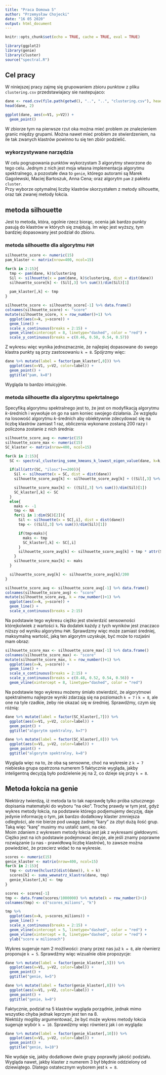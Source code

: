 ```yaml
---
title: "Praca Domowa 5"
author: "Przemysław Chojecki"
date: "16 05 2020"
output: html_document
---
```


```r
knitr::opts_chunk$set(echo = TRUE, cache = TRUE, eval = TRUE)

library(ggplot2)
library(genie)
library(cluster)
source("spectral.R")
```

## Cel pracy

W niniejszej pracy zajmę się grupowaniem zbioru punktow z pliku `clustering.csv` przedstawiajacy sie nastepujaco: \

```r
dane <- read.csv(file.path(getwd(), "..", "..", "clustering.csv"), header=FALSE)
head(dane, 2)

ggplot(dane, aes(x=V1, y=V2)) +
  geom_point()
```


W zbiorze tym na pierwsze rzut oka można mieć problem ze znalezieniem granic między grupami. Można nawet mieć problem ze stwierdzeniem, na ile tak zwanych klastrów powinno tu się ten zbiór podzielić. \


### wykorzystywane narzędzia

W celu pogrupowania punktów wykorzystam $3$ algorytmy stworzone do tego celu. Jednym z nich jest moja własna implementacja algorytmu spektralnego, a pozostałe dwa to `genie`, którego autorami są Marek Gagolewski, Maciej Bartoszuk, Anna Cena; oraz algorytm `pam` z pakietu `cluster`. \
Przy wyborze optymalnej liczby klastrów skorzystałem z metody silhouette, oraz tak zwanej metody łokcia. \



## metoda silhouette
Jest to metoda, która, ogolnie rzecz biorąc, ocenia jak bardzo punkty pasują do klastrów w których się znajdują. Im więc jest wyższy, tym bardziej dopasowany jest podział do zbioru. \


### metoda silhouette dla algorytmu `PAM`
```r
silhouette_score <- numeric(15)
pam_klaster <- matrix(nrow=400, ncol=15)

for(k in 2:15){
  tmp <- pam(dane, k)$clustering
  Sil <- silhouette(x = pam(dane, k)$clustering, dist = dist(dane))
  silhouette_score[k] <- (Sil[,3] %>% sum())/dim(Sil)[1]
  
  pam_klaster[,k] <- tmp
}
```

```r
silhouette_score <- silhouette_score[-1] %>% data.frame()
colnames(silhouette_score) <- "score"
mutate(silhouette_score, k = row_number()+1) %>% 
  ggplot(aes(x=k, y=score)) +
  geom_line() +
  scale_x_continuous(breaks = 2:15) +
  geom_vline(xintercept = 8, linetype="dashed", color = "red") +
  scale_y_continuous(breaks = c(0.46, 0.50, 0.54, 0.57))
```

Z wykresu więc wynika jednoznacznie, że najlepiej dopasowane do swego klastra punkty są przy zastosowaniu `k = 8`. Spójrzmy więc: \

```r
dane %>% mutate(label = factor(pam_klaster[,8])) %>% 
  ggplot(aes(x=V1, y=V2, color=label)) +
  geom_point() +
  ggtitle("pam, k=8")
```

Wygląda to bardzo intuicyjnie. \



### metoda silhouette dla algorytmu spekrtalnego
Specyfiką algorytmu spektralnego jest to, że jest on modyfikacją algorytmu $k$-średnich i wywołuje on go na sam koniec swojego działania. Ze względu na losowość algorytmu $k$-średnich aby obiektywnie zdecydować się na liczbę klastrów zamiast $1$ raz, obliczenia wykonane zostaną $200$ razy i policzona zostanie z nich średnia: \

```r
silhouette_score_avg <- numeric(15)
silhouette_score_max <- numeric(15)
SC_klaster <- matrix(nrow=400, ncol=15)

for(k in 2:15){
  SC <- spectral_clustering_some_kmeans_k_lowest_eigen_value(dane, k=k, M=7, l=200)

  if(all(attr(SC, "ilosc")==200)){
    Sil <- silhouette(x = SC, dist = dist(dane))
    silhouette_score_avg[k] <- silhouette_score_avg[k] + ((Sil[,3] %>% sum())/dim(Sil)[1]) * attr(SC, "ilosc")

    silhouette_score_max[k] <- ((Sil[,3] %>% sum())/dim(Sil)[1])
    SC_klaster[,k] <- SC
  }
  else{
    maks <- -1
    tmp <- NA
    for(i in 1:dim(SC)[2]){
      Sil <- silhouette(x = SC[,i], dist = dist(dane))
      tmp <- ((Sil[,3] %>% sum())/dim(Sil)[1])

      if(tmp>maks){
        maks <- tmp
        SC_klaster[,k] <- SC[,i]
      }
      silhouette_score_avg[k] <- silhouette_score_avg[k] + tmp * attr(SC, "ilosc")[i]
    }
    silhouette_score_max[k] <- maks
  }

  silhouette_score_avg[k] <- silhouette_score_avg[k]/200
}
```

```r
silhouette_score_avg <- silhouette_score_avg[-1] %>% data.frame()
colnames(silhouette_score_avg) <- "score"
mutate(silhouette_score_avg, k = row_number()+1) %>%
  ggplot(aes(x=k, y=score)) +
  geom_line() +
  scale_x_continuous(breaks = 2:15)
```

Na podstawie tego wykresu ciężko jest stwierdzić sensowności którejkolwiek z wartości `k`. Na dodatek każdy z tych wyników jest znaczaco niższy od wyniku algorytmu `PAM`. Sprawdzmy więc może zamiast średniej, maksymalną wartość, jaką ten algorytm uzyskuje, być może to rozjaśni mam obraz: \




```r
silhouette_score_max <- silhouette_score_max[-1] %>% data.frame()
colnames(silhouette_score_max) <- "score"
mutate(silhouette_score_max, k = row_number()+1) %>%
  ggplot(aes(x=k, y=score)) +
  geom_line() +
  scale_x_continuous(breaks = 2:15) +
  scale_y_continuous(breaks = c(0.48, 0.52, 0.54, 0.56)) +
  geom_vline(xintercept = 8, linetype="dashed", color = "red")
```


Na podstawie tego wykresu możemy śmiało stwierdzić, że algorytmowi spektralnemu najleprze wyniki zdarzają się na poziomach `k = 7` i `k = 8`, ale one na tyle rzadkie, żeby nie okazać się w średniej. Sprawdźmy, czym się różnią: \
```r
dane %>% mutate(label = factor(SC_klaster[,7])) %>% 
  ggplot(aes(x=V1, y=V2, color=label)) +
  geom_point() +
  ggtitle("algorytm spektralny, k=7")
```

```r
dane %>% mutate(label = factor(SC_klaster[,8])) %>% 
  ggplot(aes(x=V1, y=V2, color=label)) +
  geom_point() +
  ggtitle("algorytm spektralny, k=8")
```


Wygląda więc na to, że oba są sensowne, choć na wykresie z `k = 7` niebieska grupa opatrzona numerem $5$ faktycznie wygląda, jakby inteligentną decyzją było podzielenie jej na $2$, co dzieje się przy `k = 8`. \




## Metoda łokcia na genie
Niektórzy twierdzą, iż metoda ta to tak naprawdę tylko próba sztucznego dopisania matematyki do wyboru "na oko". Trochę prawdy w tym jest, gdyż wykres metody łokcia, na podstawie którego podjemujemy decyzję, daje jedynie informację o tym, jak bardzo dodatkowy klaster zmniejsza odległości, ale nie bierze pod uwagę żadnej "kary" za zbyt dużą ilość grup. Taką więc "karę" musimy mu ustalić sami, na oko. \
Moim zdaniem z wykresem metody łokcia jest jak z wykresami giełdowymi. Ciężko jest na ich podstawie podejmować decyje, ale jeśli znamy poprawne rozwiązanie (u nas - prawidłową liczbę klastrów), to zawsze można powiedzieć, że przecierz widać to na wykresie. \


```r
scores <- numeric(15)
genie_klaster <- matrix(nrow=400, ncol=15)
for(k in 2:15){
  tmp <- cutree(hclust2(dist(dane)), k = k)
  scores[k] <- suma_wewnatrz_klastra(dane, tmp)
  genie_klaster[,k] <- tmp
}
```

```r
scores <- scores[-1]
tmp <- data.frame(scores/1000000) %>% mutate(k = row_number()+1)
colnames(tmp) <- c("scores_milions", "k")

tmp %>% 
  ggplot(aes(x=k, y=scores_milions)) +
  geom_line() +
  scale_x_continuous(breaks = 2:15) +
  geom_vline(xintercept = 5, linetype="dashed", color = "red") +
  geom_vline(xintercept = 8, linetype="dashed", color = "red") +
  ylab("score w milionach")
```

Wykres sugeruje nam $2$ możliwości: znany przez nas już `k = 8`, ale równierz proponuje `k = 5`. Sprawdźmy więc wizualnie obie propozycje: \

```r
dane %>% mutate(label = factor(genie_klaster[,5])) %>% 
  ggplot(aes(x=V1, y=V2, color=label)) +
  geom_point() +
  ggtitle("genie, k=5")
```


```r
dane %>% mutate(label = factor(genie_klaster[,8])) %>% 
  ggplot(aes(x=V1, y=V2, color=label)) +
  geom_point() +
  ggtitle("genie, k=8")
```


Faktycznie, podział na $5$ klastrów wygląda porządnie, jednak mimo wszystko chyba jednak leprzym jest ten na $8$. \
Niektóży mogliby argumentować, że być może wykres metody łokcia sugeruje wybór `k = 10`. Sprawdźmy więc równierz jak i on wygląda: \

```r
dane %>% mutate(label = factor(genie_klaster[,10])) %>% 
  ggplot(aes(x=V1, y=V2, color=label)) +
  geom_point() +
  ggtitle("genie, k=10")
```

Nie wydaje się, jakby dodatkowe dwie grupy poprawiły jakość podziału. Wygląda nawet, jakby klaster z numerem $3$ był błędnie oddzielony od dziewiątego. Dlatego ostatecznym wyborem jest `k = 8`.




